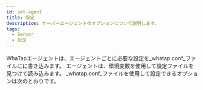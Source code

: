 ```yaml
---
id: set-agent
title: 設定
description: サーバーエージェントのオプションについて説明します。
tags:
  - Server
  - 設定
---
```


WhaTapエージェントは、エージェントごとに必要な設定を_whatap.conf_ファイルにに書き込みます。 エージェントは、環境変数を使用して設定ファイルを見つけて読み込みます。 _whatap.conf_ファイルを使用して設定できるオプションは次のとおりです。

<!-- 
와탭 에이전트는 에이전트 별 필요한 설정을 *whatap.conf* 파일에 작성합니다. 에이전트는 환경변수를 통해 설정 파일의 위치를 파악하고 로딩합니다. 사용자의 편의를 위해 ***서버 설정*** 메뉴에서도 에이전트 설정 기능을 제공합니다. *whatap.conf* 파일 및 ***서버 설정*** 메뉴를 통해 설정할 수 있는 옵션은 다음과 같습니다.

## 서비스 화면에서 에이전트 설정하기

홈 화면 > 프로젝트 선택 > ***서버 설정*** > ***서버 설정***

모니터링 대상 서버에 위치한 *whatap.conf* 파일을 직접 수정하지 않고 [와탭 모니터링 서비스](https://service.whatap.io)에서 에이전트 설정 옵션을 추가하거나 수정, 삭제할 수 있습니다.

:::note

* 이 기능은 **수정** 권한을 가진 멤버만 이용할 수 있습니다. **수정** 권한이 없는 멤버는 설정 내용을 조회만 할 수 있습니다.

* 옵션 값으로 설정할 수 있는 형식은 다음과 같습니다.

  * Boolean 형식의 값은 `true` 또는 `false`를 선택하세요.
  * 숫자 형식의 값은 숫자만 입력할 수 있습니다.
  * 텍스트(String) 형식의 값을 입력 또는 수정할 경우 옵션 셜명을 자세히 확인하세요.

* 수정할 수 없는 옵션은 선택할 수 없습니다. (예, `license`)

* 추가 또는 수정, 삭제한 옵션에 따라 에이전트를 재시작해야할 수 있습니다. 

* 애플리케이션 종류 및 에이전트의 버전에 따라 적용할 수 있는 옵션 키는 다를 수 있습니다.

:::

## 에이전트 설정 옵션 안내

다음 링크를 통해 설정할 수 있는 옵션에 대한 설명을 제공합니다.

-->


<DocCardList/>
